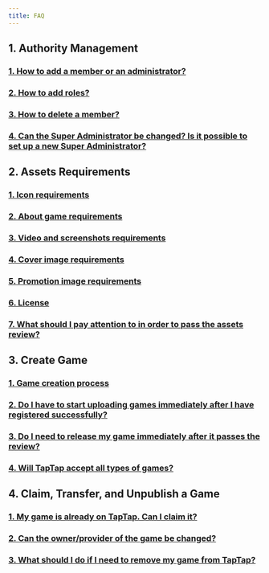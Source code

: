 ```yaml
---
title: FAQ
---
```


## 1. Authority Management

### [<FaqLink>1. How to add a member or an administrator?</FaqLink>](/store/#add-member-or-master-administrator)  
### [<FaqLink>2. How to add roles?</FaqLink>](/store/#add-roles)  
### [<FaqLink>3. How to delete a member?</FaqLink>](/store/#delete-member)
### [<FaqLink>4. Can the Super Administrator be changed? Is it possible to set up a new Super Administrator?</FaqLink>](/store/#1-can-the-super-administrator-be-changed--is-it-possible-to-set-up-a-new-super-administrator)

## 2. Assets Requirements 

### [<FaqLink>1. Icon requirements</FaqLink>](/store/store-material/#icons)  
### [<FaqLink>2. About game requirements</FaqLink>](/store/store-material/#about)    
### [<FaqLink>3. Video and screenshots requirements</FaqLink>](/store/store-material/#video-and-screenshots)   
### [<FaqLink>4. Cover image requirements</FaqLink>](/store/store-material/#cover-image-on-top-of-game-page)    
### [<FaqLink>5. Promotion image requirements</FaqLink>](/store/store-material/#promotion-image)   
### [<FaqLink>6. License</FaqLink>](/store/store-material/#license)
### [<FaqLink>7. What should I pay attention to in order to pass the assets review?</FaqLink>](/store/store-material/#what-should-i-pay-attention-to-in-order-to-pass-the-assets-review)  

## 3. Create Game  

### [<FaqLink>1. Game creation process</FaqLink>](/store/store-creategame/)    
### [<FaqLink>2. Do I have to start uploading games immediately after I have registered successfully?</FaqLink>](/store/store-register/#do-i-have-to-start-uploading-games-immediately-after-i-have-registered-successfully)
### [<FaqLink>3. Do I need to release my game immediately after it passes the review?</FaqLink>](/store/store-creategame/#do-i-need-to-release-my-game-immediately-after-it-passes-the-review)
### [<FaqLink>4. Will TapTap accept all types of games?</FaqLink>](/store/store-creategame/#will-taptap-accept-all-types-of-games)

## 4. Claim, Transfer, and Unpublish a Game  

### [<FaqLink>1. My game is already on TapTap. Can I claim it?</FaqLink>](/store/store-creategame/#my-game-is-already-on-taptap-can-i-claim-it)
### [<FaqLink>2. Can the owner/provider of the game be changed?</FaqLink>](/store/store-creategame/#can-the-ownerprovider-of-the-game-be-changed)  
### [<FaqLink>3. What should I do if I need to remove my game from TapTap?</FaqLink>](/store/store-creategame/#what-should-i-do-if-i-need-to-remove-my-game-from-taptap)
